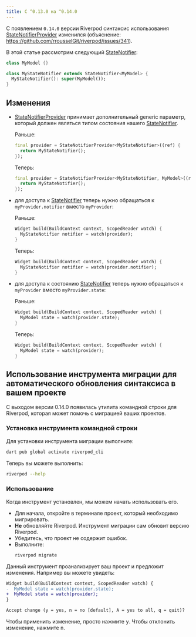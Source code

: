 ```yaml
---
title: С ^0.13.0 на ^0.14.0
---
```


С появлением `0.14.0` версии Riverpod синтаксис использования [StateNotifierProvider] изменился
(объяснение: https://github.com/rrousselGit/riverpod/issues/341).

В этой статье рассмотрим следующий [StateNotifier]:

```dart
class MyModel {}

class MyStateNotifier extends StateNotifier<MyModel> {
  MyStateNotifier(): super(MyModel());
}
```

## Изменения

- [StateNotifierProvider] принимает дополнительный generic параметр, который должен являться
  типом состояния нашего [StateNotifier].

  Раньше:

  ```dart
  final provider = StateNotifierProvider<MyStateNotifier>((ref) {
    return MyStateNotifier();
  });
  ```

  Теперь:

  ```dart
  final provider = StateNotifierProvider<MyStateNotifier, MyModel>((ref) {
    return MyStateNotifier();
  });
  ```

- для доступа к [StateNotifier] теперь нужно обращаться к `myProvider.notifier` вместо `myProvider`:

  Раньше:

  ```dart
  Widget build(BuildContext context, ScopedReader watch) {
    MyStateNotifier notifier = watch(provider);
  }
  ```

  Теперь:

  ```dart
  Widget build(BuildContext context, ScopedReader watch) {
    MyStateNotifier notifier = watch(provider.notifier);
  }
  ```

- для доступа к состоянию [StateNotifier] теперь нужно обращаться к `myProvider` вместо `myProvider.state`:

  Раньше:

  ```dart
  Widget build(BuildContext context, ScopedReader watch) {
    MyModel state = watch(provider.state);
  }
  ```

  Теперь:

  ```dart
  Widget build(BuildContext context, ScopedReader watch) {
    MyModel state = watch(provider);
  }
  ```

## Использование инструмента миграции для автоматического обновления синтаксиса в вашем проекте

С выходом версии 0.14.0 появилась утилита командной строки для Riverpod,
которая может помочь с миграцией ваших проектов.

### Установка инструмента командной строки

Для установки инструмента миграции выполните:

```sh
dart pub global activate riverpod_cli
```

Теперь вы можете выполнить:

```sh
riverpod --help
```

### Использование

Когда инструмент установлен, мы можем начать использовать его.

- Для начала, откройте в терминале проект, который необходимо мигрировать.
- **Не** обновляйте Riverpod.
  Инструмент миграции сам обновит версию Riverpod.
- Убедитесь, что проект не содержит ошибок.
- Выполните:
  ```sh
  riverpod migrate
  ```

Данный инструмент проанализирует ваш проект и предложит изменения.
Например вы можете увидеть:

```diff
Widget build(BuildContext context, ScopedReader watch) {
-  MyModel state = watch(provider.state);
+  MyModel state = watch(provider);
}

Accept change (y = yes, n = no [default], A = yes to all, q = quit)? 
```

Чтобы применить изменение, просто нажмите <kbd>y</kbd>.
Чтобы отклонить изменение, нажмите <kbd>n</kbd>.


[statenotifierprovider]: ../providers/state_notifier_provider
[statenotifier]: https://pub.dev/documentation/state_notifier/latest/state_notifier/StateNotifier-class.html
